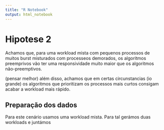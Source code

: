 ```yaml
---
title: "R Notebook"
output: html_notebook
---
```


# Hipotese 2
Achamos que, para uma workload mista com pequenos processos de muitos burst misturados
com processeos demorados, os algoritmos preemprivos vão ter uma responsividade muito 
maior que os algoritmos não-preemptivos.

(pensar melhor) além disso, achamos que em certas circunstancias (io grande)
os algoritmos que prioritizam os processos mais curtos consigam acabar a workload
mais rápido.

## Preparação dos dados
Para este cenário usamos uma workload mista. Para tal gerámos duas workloads e juntámos
